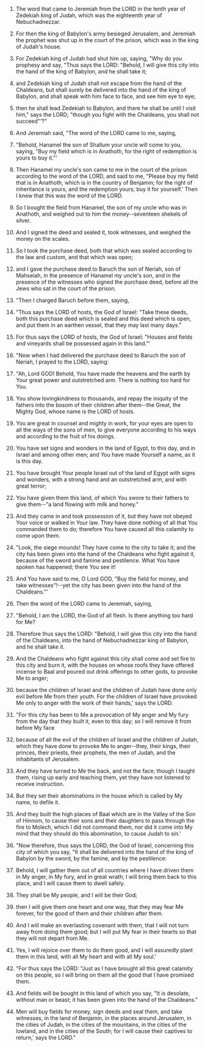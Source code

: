 
1. The word that came to Jeremiah from the LORD in the tenth year of Zedekiah king of Judah, which was the eighteenth year of Nebuchadnezzar.

2. For then the king of Babylon's army besieged Jerusalem, and Jeremiah the prophet was shut up in the court of the prison, which was in the king of Judah's house.

3. For Zedekiah king of Judah had shut him up, saying, "Why do you prophesy and say, "Thus says the LORD: "Behold, I will give this city into the hand of the king of Babylon, and he shall take it;

4. and Zedekiah king of Judah shall not escape from the hand of the Chaldeans, but shall surely be delivered into the hand of the king of Babylon, and shall speak with him face to face, and see him eye to eye;

5. then he shall lead Zedekiah to Babylon, and there he shall be until I visit him," says the LORD; "though you fight with the Chaldeans, you shall not succeed"'?"

6. And Jeremiah said, "The word of the LORD came to me, saying,

7. "Behold, Hanamel the son of Shallum your uncle will come to you, saying, "Buy my field which is in Anathoth, for the right of redemption is yours to buy it."'

8. Then Hanamel my uncle's son came to me in the court of the prison according to the word of the LORD, and said to me, "Please buy my field that is in Anathoth, which is in the country of Benjamin; for the right of inheritance is yours, and the redemption yours; buy it for yourself.' Then I knew that this was the word of the LORD.

9. So I bought the field from Hanamel, the son of my uncle who was in Anathoth, and weighed out to him the money--seventeen shekels of silver.

10. And I signed the deed and sealed it, took witnesses, and weighed the money on the scales.

11. So I took the purchase deed, both that which was sealed according to the law and custom, and that which was open;

12. and I gave the purchase deed to Baruch the son of Neriah, son of Mahseiah, in the presence of Hanamel my uncle's son, and in the presence of the witnesses who signed the purchase deed, before all the Jews who sat in the court of the prison.

13. "Then I charged Baruch before them, saying,

14. "Thus says the LORD of hosts, the God of Israel: "Take these deeds, both this purchase deed which is sealed and this deed which is open, and put them in an earthen vessel, that they may last many days."

15. For thus says the LORD of hosts, the God of Israel: "Houses and fields and vineyards shall be possessed again in this land."'

16. "Now when I had delivered the purchase deed to Baruch the son of Neriah, I prayed to the LORD, saying:

17. "Ah, Lord GOD! Behold, You have made the heavens and the earth by Your great power and outstretched arm. There is nothing too hard for You.

18. You show lovingkindness to thousands, and repay the iniquity of the fathers into the bosom of their children after them--the Great, the Mighty God, whose name is the LORD of hosts.

19. You are great in counsel and mighty in work, for your eyes are open to all the ways of the sons of men, to give everyone according to his ways and according to the fruit of his doings.

20. You have set signs and wonders in the land of Egypt, to this day, and in Israel and among other men; and You have made Yourself a name, as it is this day.

21. You have brought Your people Israel out of the land of Egypt with signs and wonders, with a strong hand and an outstretched arm, and with great terror;

22. You have given them this land, of which You swore to their fathers to give them--"a land flowing with milk and honey."

23. And they came in and took possession of it, but they have not obeyed Your voice or walked in Your law. They have done nothing of all that You commanded them to do; therefore You have caused all this calamity to come upon them.

24. "Look, the siege mounds! They have come to the city to take it; and the city has been given into the hand of the Chaldeans who fight against it, because of the sword and famine and pestilence. What You have spoken has happened; there You see it!

25. And You have said to me, O Lord GOD, "Buy the field for money, and take witnesses"!--yet the city has been given into the hand of the Chaldeans."'

26. Then the word of the LORD came to Jeremiah, saying,

27. "Behold, I am the LORD, the God of all flesh. Is there anything too hard for Me?

28. Therefore thus says the LORD: "Behold, I will give this city into the hand of the Chaldeans, into the hand of Nebuchadnezzar king of Babylon, and he shall take it.

29. And the Chaldeans who fight against this city shall come and set fire to this city and burn it, with the houses on whose roofs they have offered incense to Baal and poured out drink offerings to other gods, to provoke Me to anger;

30. because the children of Israel and the children of Judah have done only evil before Me from their youth. For the children of Israel have provoked Me only to anger with the work of their hands,' says the LORD.

31. "For this city has been to Me a provocation of My anger and My fury from the day that they built it, even to this day; so I will remove it from before My face

32. because of all the evil of the children of Israel and the children of Judah, which they have done to provoke Me to anger--they, their kings, their princes, their priests, their prophets, the men of Judah, and the inhabitants of Jerusalem.

33. And they have turned to Me the back, and not the face; though I taught them, rising up early and teaching them, yet they have not listened to receive instruction.

34. But they set their abominations in the house which is called by My name, to defile it.

35. And they built the high places of Baal which are in the Valley of the Son of Hinnom, to cause their sons and their daughters to pass through the fire to Molech, which I did not command them, nor did it come into My mind that they should do this abomination, to cause Judah to sin.'

36. "Now therefore, thus says the LORD, the God of Israel, concerning this city of which you say, "It shall be delivered into the hand of the king of Babylon by the sword, by the famine, and by the pestilence:

37. Behold, I will gather them out of all countries where I have driven them in My anger, in My fury, and in great wrath; I will bring them back to this place, and I will cause them to dwell safely.

38. They shall be My people, and I will be their God;

39. then I will give them one heart and one way, that they may fear Me forever, for the good of them and their children after them.

40. And I will make an everlasting covenant with them, that I will not turn away from doing them good; but I will put My fear in their hearts so that they will not depart from Me.

41. Yes, I will rejoice over them to do them good, and I will assuredly plant them in this land, with all My heart and with all My soul.'

42. "For thus says the LORD: "Just as I have brought all this great calamity on this people, so I will bring on them all the good that I have promised them.

43. And fields will be bought in this land of which you say, "It is desolate, without man or beast; it has been given into the hand of the Chaldeans."

44. Men will buy fields for money, sign deeds and seal them, and take witnesses, in the land of Benjamin, in the places around Jerusalem, in the cities of Judah, in the cities of the mountains, in the cities of the lowland, and in the cities of the South; for I will cause their captives to return,' says the LORD."


